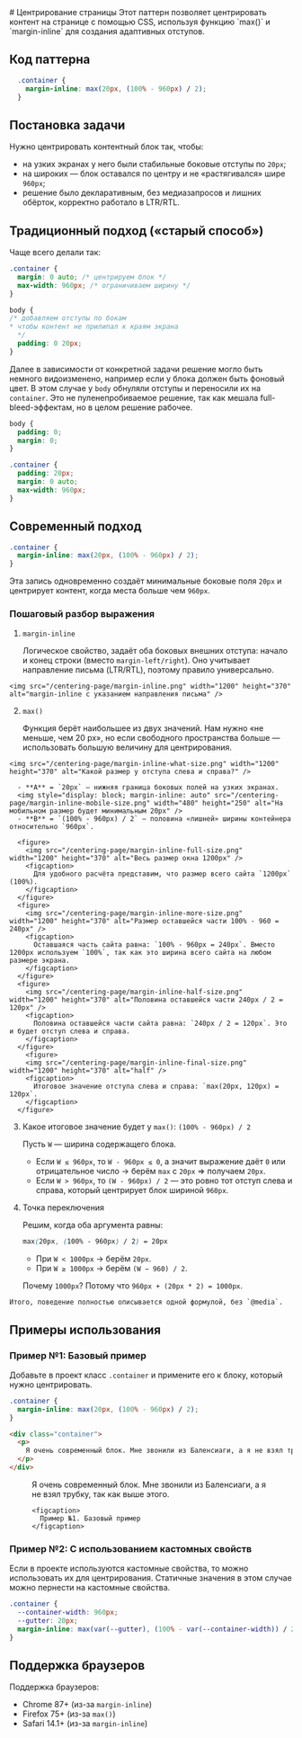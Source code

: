
<Layout>
  # Центрирование страницы

  <Description>
    Этот паттерн позволяет центрировать контент на странице с помощью CSS, используя функцию `max()` и `margin-inline` для создания адаптивных отступов.
  </Description>

  ## Код паттерна
  ```css
    .container {
      margin-inline: max(20px, (100% - 960px) / 2);
    }
  ```

  ## Постановка задачи
  Нужно центрировать контентный блок так, чтобы:
  - на узких экранах у него были стабильные боковые отступы по `20px`;
  - на широких — блок оставался по центру и не «растягивался» шире `960px`;
  - решение было декларативным, без медиазапросов и лишних обёрток, корректно работало в LTR/RTL.

  ## Традиционный подход («старый способ»)
  Чаще всего делали так:
  ```css
  .container {
    margin: 0 auto; /* центрируем блок */
    max-width: 960px; /* ограничиваем ширину */
  }

  body {
  /* добавляем отступы по бокам
  * чтобы контент не прилипал к краям экрана
    */
    padding: 0 20px;
  }
  ```

  Далее в зависимости от конкретной задачи решение могло быть немного видоизменено, например если у блока должен быть фоновый цвет. В этом случае у `body` обнуляли отступы и переносили их на `container`. Это не пуленепробиваемое решение, так как мешала full-bleed-эффектам, но в целом решение рабочее.

  ```css
  body {
    padding: 0;
    margin: 0;
  }

  .container {
    padding: 20px;
    margin: 0 auto;
    max-width: 960px;
  }
  ```

  ## Современный подход
  ```css
  .container {
    margin-inline: max(20px, (100% - 960px) / 2);
  }
  ```

  Эта запись одновременно создаёт минимальные боковые поля `20px` и центрирует контент, когда места больше чем `960px`.

  ### Пошаговый разбор выражения
  1. `margin-inline`

      Логическое свойство, задаёт оба боковых внешних отступа: начало и конец строки (вместо `margin-left/right`). Оно учитывает направление письма (LTR/RTL), поэтому правило универсально.

    <img src="/centering-page/margin-inline.png" width="1200" height="370" alt="margin-inline с указанием направления письма" />

  2. `max()`

      Функция берёт наибольшее из двух значений. Нам нужно «не меньше, чем 20 px», но если свободного пространства больше — использовать большую величину для центрирования.

    <img src="/centering-page/margin-inline-what-size.png" width="1200" height="370" alt="Какой размер у отступа слева и справа?" />

      - **A** = `20px` — нижняя граница боковых полей на узких экранах.
      <img style="display: block; margin-inline: auto" src="/centering-page/margin-inline-mobile-size.png" width="480" height="250" alt="На мобильном размер будет минимальным 20px" />
      - **B** = `(100% - 960px) / 2` — половина «лишней» ширины контейнера относительно `960px`.

      <figure>
        <img src="/centering-page/margin-inline-full-size.png" width="1200" height="370" alt="Весь размер окна 1200px" />
        <figcaption>
          Для удобного расчёта представим, что размер всего сайта `1200px` (100%).
        </figcaption>
      </figure>
      <figure>
        <img src="/centering-page/margin-inline-more-size.png" width="1200" height="370" alt="Размер оставшейся части 100% - 960 = 240px" />
        <figcaption>
          Оставшаяся часть сайта равна: `100% - 960px = 240px`. Вместо 1200px используем `100%`, так как это ширина всего сайта на любом размере экрана.
        </figcaption>
      </figure>
      <figure>
        <img src="/centering-page/margin-inline-half-size.png" width="1200" height="370" alt="Половина оставшейся части 240px / 2 = 120px" />
        <figcaption>
          Половина оставшейся части сайта равна: `240px / 2 = 120px`. Это и будет отступ слева и справа.
        </figcaption>
      </figure>
        <figure>
        <img src="/centering-page/margin-inline-final-size.png" width="1200" height="370" alt="half" />
        <figcaption>
          Итоговое значение отступа слева и справа: `max(20px, 120px) = 120px`.
        </figcaption>
      </figure>

  3) Какое итоговое значение будет у `max()`: `(100% - 960px) / 2`

      Пусть `W` — ширина содержащего блока.

      - Если `W ≤ 960px`, то `W - 960px ≤ 0`, а значит выражение даёт `0` или отрицательное число → берём `max` с `20px` ⇒ получаем `20px`.
      - Если `W > 960px`, то `(W - 960px) / 2` — это ровно тот отступ слева и справа, который центрирует блок шириной `960px`.

  4) Точка переключения

      Решим, когда оба аргумента равны:
      ```css
      max(20px, (100% - 960px) / 2) = 20px
      ```
      - При `W < 1000px` → берём `20px`.
      - При `W ≥ 1000px` → берём `(W − 960) / 2`.

      Почему `1000px`? Потому что `960px + (20px * 2) = 1000px`.

    Итого, поведение полностью описывается одной формулой, без `@media`.

  ## Примеры использования
  ### Пример №1: Базовый пример
  Добавьте в проект класс `.container` и примените его к блоку, который нужно центрировать.

  ```css
  .container {
    margin-inline: max(20px, (100% - 960px) / 2);
  }
  ```

  ```html
  <div class="container">
    <p>
      Я очень современный блок. Мне звонили из Баленсиаги, а я не взял трубку, так как выше этого.
    </p>
  </div>
  ```

  <figure>
    <div class="block">
      <p>
        Я очень современный блок. Мне звонили из Баленсиаги, а я не взял трубку, так как выше этого.
      </p>
    </div>

    <figcaption>
      Пример №1. Базовый пример
    </figcaption>
  </figure>


  ### Пример №2: С использованием кастомных свойств
  Если в проекте используются кастомные свойства, то можно использовать их для центрирования. Статичные значения в этом случае можно пернести на кастомные свойства.

  ```css
  .container {
    --container-width: 960px;
    --gutter: 20px;
    margin-inline: max(var(--gutter), (100% - var(--container-width)) / 2);
  }
  ```

  ## Поддержка браузеров
  Поддержка браузеров:
  - Chrome 87+ (из-за `margin-inline`)
  - Firefox 75+ (из-за `max()`)
  - Safari 14.1+ (из-за `margin-inline`)


  <DiscussOnGitHub href="https://github.com/nikolai-shabalin/webpatterns/discussions/2" />
</Layout>
